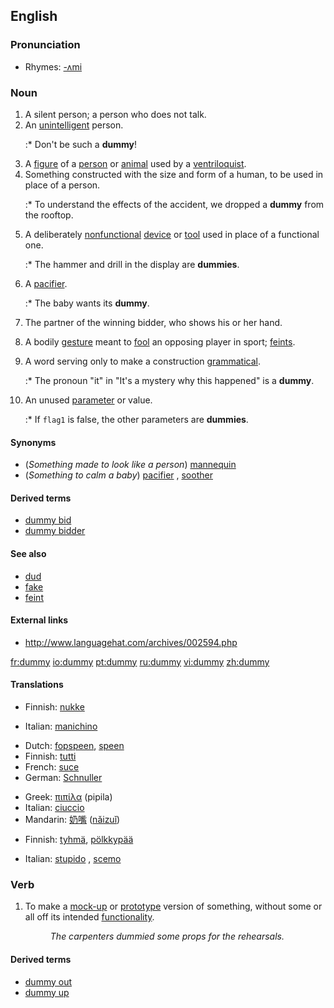 ==English==

===Pronunciation===
*Rhymes: [[Rhymes:English:-ʌmi|-ʌmi]]

===Noun===
{{en-noun|dummies}}

# A silent person; a person who does not talk.
# An [[unintelligent]] person.
#:* Don't be such a '''dummy'''!
# A [[figure]] of a [[person]] or [[animal]] used by a [[ventriloquist]].
# Something constructed with the size and form of a human, to be used in place of a person.
#:* To understand the effects of the accident, we dropped a '''dummy''' from the rooftop.
# A deliberately [[nonfunctional]] [[device]] or [[tool]] used in place of a functional one.
#:* The hammer and drill in the display are '''dummies'''.
# {{context|Australia|UK}} A [[pacifier]].
#:* The baby wants its '''dummy'''.
# {{bridge}} The partner of the winning bidder, who shows his or her hand.
# <!--Dialect?--> A bodily [[gesture]] meant to [[fool]] an opposing player in sport; [[feint]]s.
# {{linguistics}} A word serving only to make a construction [[grammatical]].
#:* The pronoun "it" in "It's a mystery why this happened" is a '''dummy'''.
# {{complang}} An unused [[parameter]] or value.
#:* If <code>flag1</code> is false, the other parameters are '''dummies'''.

====Synonyms====
*(''Something made to look like a person'') [[mannequin]]
*(''Something to calm a baby'') [[pacifier]] {{italbrac|US}}, [[soother]] {{italbrac|Canada}}

====Derived terms====
*[[dummy bid]]
*[[dummy bidder]]

====See also====
*[[dud]]
*[[fake]]
*[[feint]]

====External links====
*http://www.languagehat.com/archives/002594.php

[[fr:dummy]]
[[io:dummy]]
[[pt:dummy]]
[[ru:dummy]]
[[vi:dummy]]
[[zh:dummy]]

====Translations====
{{trans-top|something constructed with the size and form of a human}}
*Finnish: [[nukke]]
{{trans-mid}}
*Italian: [[manichino]] {{m}}
{{trans-bottom}}

{{trans-top|for a baby}}
*Dutch: [[fopspeen]], [[speen]] {{m}}
*Finnish: [[tutti]]
*French: [[suce]]
*German: [[Schnuller]] {{m}}
{{trans-mid}}
*Greek: [[πιπίλα]] (pipila) {{f}}
*Italian: [[ciuccio]] {{m}}
*Mandarin: [[奶嘴]] ([[nǎizuǐ]])
{{trans-bottom}}

{{trans-top|an unintelligent person}}
*Finnish: [[tyhmä]], [[pölkkypää]]
{{trans-mid}}
*Italian: [[stupido]] {{m}}, [[it|scemo]] {{m}}
{{trans-bottom}}

===Verb===
{{en-verb|dummies|dummying|dummied}}

#To make a [[mock-up]] or [[prototype]] version of something, without some or all off its intended [[functionality]].
#: ''The carpenters dummied some props for the rehearsals.''

====Derived terms====
*[[dummy out]]
*[[dummy up]]